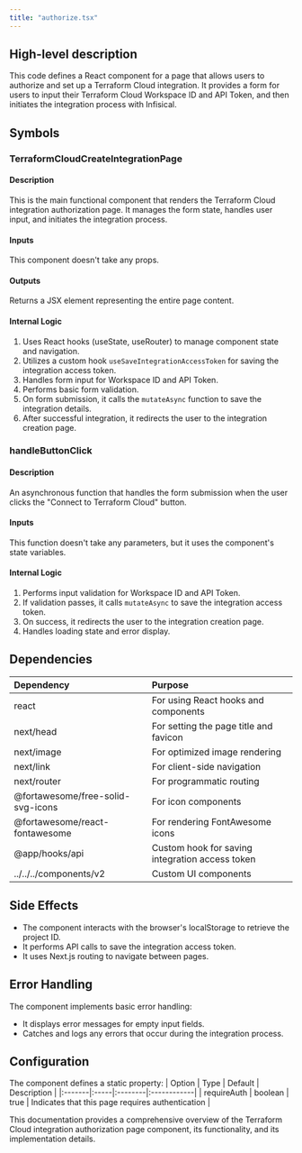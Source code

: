 ```yaml
---
title: "authorize.tsx"
---
```


## High-level description
This code defines a React component for a page that allows users to authorize and set up a Terraform Cloud integration. It provides a form for users to input their Terraform Cloud Workspace ID and API Token, and then initiates the integration process with Infisical.

## Symbols

### TerraformCloudCreateIntegrationPage
#### Description
This is the main functional component that renders the Terraform Cloud integration authorization page. It manages the form state, handles user input, and initiates the integration process.

#### Inputs
This component doesn't take any props.

#### Outputs
Returns a JSX element representing the entire page content.

#### Internal Logic
1. Uses React hooks (useState, useRouter) to manage component state and navigation.
2. Utilizes a custom hook `useSaveIntegrationAccessToken` for saving the integration access token.
3. Handles form input for Workspace ID and API Token.
4. Performs basic form validation.
5. On form submission, it calls the `mutateAsync` function to save the integration details.
6. After successful integration, it redirects the user to the integration creation page.

### handleButtonClick
#### Description
An asynchronous function that handles the form submission when the user clicks the "Connect to Terraform Cloud" button.

#### Inputs
This function doesn't take any parameters, but it uses the component's state variables.

#### Internal Logic
1. Performs input validation for Workspace ID and API Token.
2. If validation passes, it calls `mutateAsync` to save the integration access token.
3. On success, it redirects the user to the integration creation page.
4. Handles loading state and error display.

## Dependencies
| Dependency | Purpose |
|:-----------|:--------|
| react | For using React hooks and components |
| next/head | For setting the page title and favicon |
| next/image | For optimized image rendering |
| next/link | For client-side navigation |
| next/router | For programmatic routing |
| @fortawesome/free-solid-svg-icons | For icon components |
| @fortawesome/react-fontawesome | For rendering FontAwesome icons |
| @app/hooks/api | Custom hook for saving integration access token |
| ../../../components/v2 | Custom UI components |

## Side Effects
- The component interacts with the browser's localStorage to retrieve the project ID.
- It performs API calls to save the integration access token.
- It uses Next.js routing to navigate between pages.

## Error Handling
The component implements basic error handling:
- It displays error messages for empty input fields.
- Catches and logs any errors that occur during the integration process.

## Configuration
The component defines a static property:
| Option | Type | Default | Description |
|:-------|:-----|:--------|:------------|
| requireAuth | boolean | true | Indicates that this page requires authentication |

This documentation provides a comprehensive overview of the Terraform Cloud integration authorization page component, its functionality, and its implementation details.